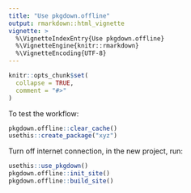 ```yaml
---
title: "Use pkgdown.offline"
output: rmarkdown::html_vignette
vignette: >
  %\VignetteIndexEntry{Use pkgdown.offline}
  %\VignetteEngine{knitr::rmarkdown}
  %\VignetteEncoding{UTF-8}
---
```


```r
knitr::opts_chunk$set(
  collapse = TRUE,
  comment = "#>"
)
```

To test the workflow:

```r
pkgdown.offline::clear_cache()
usethis::create_package("xyz")
```

Turn off internet connection, in the new project, run:

```r
usethis::use_pkgdown()
pkgdown.offline::init_site()
pkgdown.offline::build_site()
```
